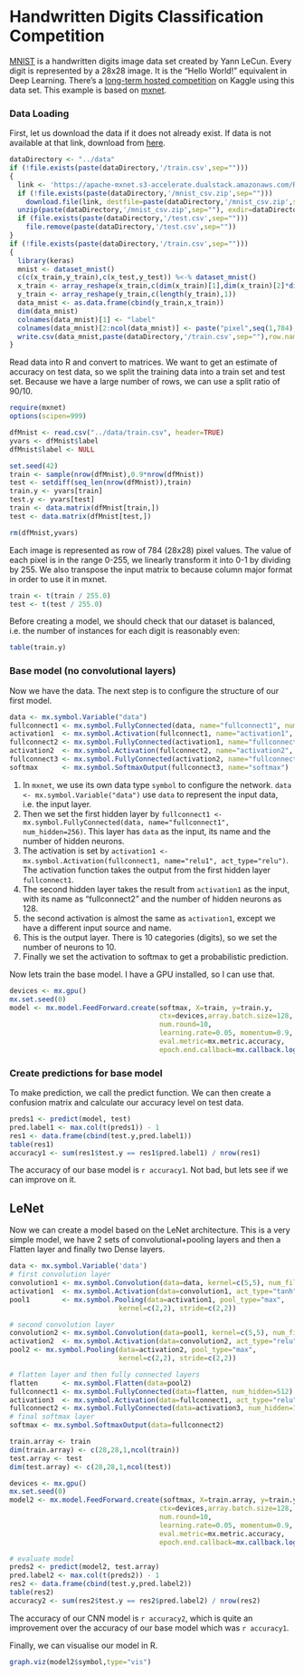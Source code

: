 # Handwritten Digits Classification Competition

[MNIST](https://yann.lecun.com/exdb/mnist/) is a handwritten digits image data set created by Yann LeCun. Every digit is represented by a 28x28 image. It is the "Hello World!" equivalent in Deep Learning. There's a [long-term hosted competition](https://www.kaggle.com/c/digit-recognizer) on Kaggle using this data set. This example is based on [mxnet](https://github.com/dmlc/mxnet/tree/master/R-package).

### Data Loading

First, let us download the data if it does not already exist. If data is not available at that link, download from [here](https://www.kaggle.com/c/digit-recognizer/data).

```{r, echo=FALSE}
dataDirectory <- "../data"
if (!file.exists(paste(dataDirectory,'/train.csv',sep="")))
{
  link <- 'https://apache-mxnet.s3-accelerate.dualstack.amazonaws.com/R/data/mnist_csv.zip'
  if (!file.exists(paste(dataDirectory,'/mnist_csv.zip',sep="")))
    download.file(link, destfile=paste(dataDirectory,'/mnist_csv.zip',sep=""))
  unzip(paste(dataDirectory,'/mnist_csv.zip',sep=""), exdir=dataDirectory)
  if (file.exists(paste(dataDirectory,'/test.csv',sep="")))
    file.remove(paste(dataDirectory,'/test.csv',sep=""))
}
if (!file.exists(paste(dataDirectory,'/train.csv',sep="")))
{
  library(keras)
  mnist <- dataset_mnist()
  c(c(x_train,y_train),c(x_test,y_test)) %<-% dataset_mnist()
  x_train <- array_reshape(x_train,c(dim(x_train)[1],dim(x_train)[2]*dim(x_train)[3]))
  y_train <- array_reshape(y_train,c(length(y_train),1))
  data_mnist <- as.data.frame(cbind(y_train,x_train))
  dim(data_mnist)
  colnames(data_mnist)[1] <- "label"
  colnames(data_mnist)[2:ncol(data_mnist)] <- paste("pixel",seq(1,784),sep="")
  write.csv(data_mnist,paste(dataDirectory,'/train.csv',sep=""),row.names=FALSE)
}
```

Read data into R and convert to matrices. We want to get an estimate of accuracy on test data, so we split the training data into a train set and test set. Because we have a large number of rows, we can use a split ratio of 90/10.

```{r}
require(mxnet)
options(scipen=999)

dfMnist <- read.csv("../data/train.csv", header=TRUE)
yvars <- dfMnist$label
dfMnist$label <- NULL

set.seed(42)
train <- sample(nrow(dfMnist),0.9*nrow(dfMnist))
test <- setdiff(seq_len(nrow(dfMnist)),train)
train.y <- yvars[train]
test.y <- yvars[test]
train <- data.matrix(dfMnist[train,])
test <- data.matrix(dfMnist[test,])

rm(dfMnist,yvars)
```

Each image is represented as row of 784 (28x28) pixel values. The value of each pixel is in the range 0-255, we linearly transform it into 0-1 by dividing by 255. We also transpose the input matrix to because column major format in order to use it in mxnet.

```{r}
train <- t(train / 255.0)
test <- t(test / 255.0)
```

Before creating a model, we should check that our dataset is balanced, i.e. the number of instances for each digit is reasonably even:

```{r}
table(train.y)
```

### Base model (no convolutional layers)

Now we have the data. The next step is to configure the structure of our first model.

```{r}
data <- mx.symbol.Variable("data")
fullconnect1 <- mx.symbol.FullyConnected(data, name="fullconnect1", num_hidden=256)
activation1  <- mx.symbol.Activation(fullconnect1, name="activation1", act_type="relu")
fullconnect2 <- mx.symbol.FullyConnected(activation1, name="fullconnect2", num_hidden=128)
activation2  <- mx.symbol.Activation(fullconnect2, name="activation2", act_type="relu")
fullconnect3 <- mx.symbol.FullyConnected(activation2, name="fullconnect3", num_hidden=10)
softmax      <- mx.symbol.SoftmaxOutput(fullconnect3, name="softmax")
```

1. In `mxnet`, we use its own data type `symbol` to configure the network. `data <- mx.symbol.Variable("data")` use `data` to represent the input data, i.e. the input layer.
2. Then we set the first hidden layer by `fullconnect1 <- mx.symbol.FullyConnected(data, name="fullconnect1", num_hidden=256)`. This layer has `data` as the input, its name and the number of hidden neurons.
3. The activation is set by `activation1 <- mx.symbol.Activation(fullconnect1, name="relu1", act_type="relu")`. The activation function takes the output from the first hidden layer `fullconnect1`.
4. The second hidden layer takes the result from `activation1` as the input, with its name as "fullconnect2" and the number of hidden neurons as 128.
5. the second activation is almost the same as `activation1`, except we have a different input source and name.
6. This is the output layer. There is 10 categories (digits), so we set the number of neurons to 10.
7. Finally we set the activation to softmax to get a probabilistic prediction.

Now lets train the base model. I have a GPU installed, so I can use that.

```{r}
devices <- mx.gpu()
mx.set.seed(0)
model <- mx.model.FeedForward.create(softmax, X=train, y=train.y,
                                     ctx=devices,array.batch.size=128,
                                     num.round=10,
                                     learning.rate=0.05, momentum=0.9,
                                     eval.metric=mx.metric.accuracy,
                                     epoch.end.callback=mx.callback.log.train.metric(1))
```

### Create predictions for base model

To make prediction, we call the predict function. We can then create a confusion matrix and calculate our accuracy level on test data.

```{r}
preds1 <- predict(model, test)
pred.label1 <- max.col(t(preds1)) - 1
res1 <- data.frame(cbind(test.y,pred.label1))
table(res1)
accuracy1 <- sum(res1$test.y == res1$pred.label1) / nrow(res1)
```

The accuracy of our base model is `r accuracy1`. Not bad, but lets see if we can improve on it.

## LeNet

Now we can create a model based on the LeNet architecture. This is a very simple model, we have 2 sets of convolutional+pooling layers and then a Flatten layer and finally two Dense layers.

```{r}
data <- mx.symbol.Variable('data')
# first convolution layer
convolution1 <- mx.symbol.Convolution(data=data, kernel=c(5,5), num_filter=64)
activation1  <- mx.symbol.Activation(data=convolution1, act_type="tanh")
pool1        <- mx.symbol.Pooling(data=activation1, pool_type="max",
                           kernel=c(2,2), stride=c(2,2))

# second convolution layer
convolution2 <- mx.symbol.Convolution(data=pool1, kernel=c(5,5), num_filter=32)
activation2  <- mx.symbol.Activation(data=convolution2, act_type="relu")
pool2 <- mx.symbol.Pooling(data=activation2, pool_type="max",
                           kernel=c(2,2), stride=c(2,2))

# flatten layer and then fully connected layers
flatten      <- mx.symbol.Flatten(data=pool2)
fullconnect1 <- mx.symbol.FullyConnected(data=flatten, num_hidden=512)
activation3  <- mx.symbol.Activation(data=fullconnect1, act_type="relu")
fullconnect2 <- mx.symbol.FullyConnected(data=activation3, num_hidden=10)
# final softmax layer
softmax <- mx.symbol.SoftmaxOutput(data=fullconnect2)

train.array <- train
dim(train.array) <- c(28,28,1,ncol(train))
test.array <- test
dim(test.array) <- c(28,28,1,ncol(test))

devices <- mx.gpu()
mx.set.seed(0)
model2 <- mx.model.FeedForward.create(softmax, X=train.array, y=train.y,
                                     ctx=devices,array.batch.size=128,
                                     num.round=10,
                                     learning.rate=0.05, momentum=0.9, wd=0.00001,
                                     eval.metric=mx.metric.accuracy,
                                     epoch.end.callback=mx.callback.log.train.metric(1))

# evaluate model
preds2 <- predict(model2, test.array)
pred.label2 <- max.col(t(preds2)) - 1
res2 <- data.frame(cbind(test.y,pred.label2))
table(res2)
accuracy2 <- sum(res2$test.y == res2$pred.label2) / nrow(res2)
```

The accuracy of our CNN model is `r accuracy2`, which is quite an improvement over the accuracy of our base model which was `r accuracy1`.

Finally, we can visualise our model in R.

```{r fig.width=12}
graph.viz(model2$symbol,type="vis")
```


